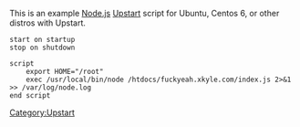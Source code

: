 This is an example [[Node.js]] [[Upstart]] script for Ubuntu, Centos 6, or other distros with Upstart.
<pre>
start on startup
stop on shutdown

script
    export HOME="/root"
    exec /usr/local/bin/node /htdocs/fuckyeah.xkyle.com/index.js 2>&1 >> /var/log/node.log
end script
</pre>
[[Category:Upstart]]